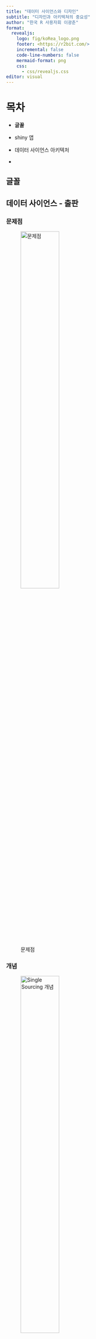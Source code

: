 ```yaml
---
title: "데이터 사이언스와 디자인"
subtitle: "디자인과 아키텍쳐의 중요성"
author: "한국 R 사용자회 이광춘"
format:
  revealjs:
    logo: fig/koRea_logo.png
    footer: <https://r2bit.com/>
    incremental: false
    code-line-numbers: false
    mermaid-format: png    
    css: 
      - css/revealjs.css
editor: visual
---
```


# 목차

- __글꼴__

- shiny 앱

- 데이터 사이언스 아키텍처

-   


## 글꼴

## 데이터 사이언스 - 출판

::: panel-tabset
### 문제점

![문제점](fig/single-sourcing-problem.jpg){#fig-problem width=50%}

### 개념

![Single Sourcing 개념](fig/single-sourcing-concept.jpg){#fig-concept  width=50%}

### Single Sourcing Multi-Use

![Single Sourcing Multi-Use](fig/single-sourcing-publishing.jpg){#fig-publishing  width=60%}
:::


## Quarto

::: panel-tabset

### R

![](fig/quarto_workflow/rmd-knitr.png)

### 파이썬

![](fig/quarto_workflow/jupyter-alone.png)

### Quarto: R

![](fig/quarto_workflow/qmd-knitr.png)

### Quarto: 파이썬

![](fig/quarto_workflow/qmd-jupyter.png)

:::

